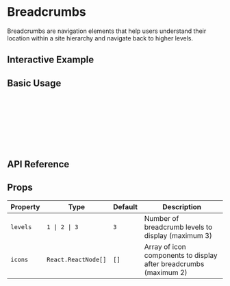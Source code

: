 
<Meta of={BreadcrumbsStories} />

# Breadcrumbs

Breadcrumbs are navigation elements that help users understand their location within a site hierarchy and navigate back to higher levels.

## Interactive Example

<Canvas of={BreadcrumbsStories.Default} />

## Basic Usage

```javascript
import { Breadcrumbs } from '@/Molecules/Breadcrumbs';
import { Home, Settings } from '@mui/icons-material';

// Basic breadcrumbs with 3 levels
<Breadcrumbs levels={3} />

// With icons
<Breadcrumbs levels={3} icons={[HomeIcon, SettingsIcon]} />
```

## API Reference

<ArgTypes of={BreadcrumbsStories} />

## Props

| Property | Type | Default | Description |
|----------|------|---------|-------------|
| `levels` | `1 \| 2 \| 3` | `3` | Number of breadcrumb levels to display (maximum 3) |
| `icons` | `React.ReactNode[]` | `[]` | Array of icon components to display after breadcrumbs (maximum 2) | 